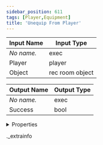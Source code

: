 ```yaml
---
sidebar_position: 611
tags: [Player,Equipment]
title: 'Unequip From Player'
---
```






<IChip uuid="cb633ba9-ae99-43ae-b848-ffcea0b44a4a" />

| Input Name | Input Type |
|-----------|-----------|
| *No name.* | exec |
| Player | player |
| Object | rec room object |

| Output Name | Output Type |
|-----------|-----------|
| *No name.* | exec |
| Success | bool |


<details>
  <summary>Properties</summary>
  <div>
    <div>
    <table>
      <thead>
        <tr>
          <th>Room availability:</th>
          <th>Available everywhere</th>
        </tr>
        <tr>
          <th>Is beta required?</th>
          <th>No</th>
        </tr>
        <tr>
          <th>Is this chip a trolling risk?</th>
          <th>No</th>
        </tr>
        <tr>
          <th>Is this chip a role assignment risk?</th>
          <th>No</th>
        </tr>
        <tr>
          <th>Chip UUID</th>
          <th>cb633ba9-ae99-43ae-b848-ffcea0b44a4a</th>
        </tr>
      </thead>
    </table>
    </div>
  </div>
</details>

._extrainfo